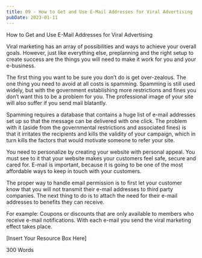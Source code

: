 ```yaml
---
title: 09 - How to Get and Use E-Mail Addresses for Viral Advertising
pubDate: 2023-01-11
---
```


How to Get and Use E-Mail Addresses for Viral Advertising


Viral marketing has an array of possibilities and ways to achieve your overall goals. However, just like everything else, preplanning and the right setup to create success are the things you will need to make it work for you and your e-business. 

The first thing you want to be sure you don’t do is get over-zealous. The one thing you need to avoid at all costs is spamming. Spamming is still used widely, but with the government establishing more restrictions and fines you don’t want this to be a problem for you. The professional image of your site will also suffer if you send mail blatantly. 

Spamming requires a database that contains a huge list of e-mail addresses set up so that the message can be delivered with one click. The problem with it (aside from the governmental restrictions and associated fines) is that it irritates the recipients and kills the validity of your campaign, which in turn kills the factors that would motivate someone to refer your site. 

You need to personalize by creating your website with personal appeal. You must see to it that your website makes your customers feel safe, secure and cared for. E-mail is important, because it is going to be one of the most affordable ways to keep in touch with your customers. 

The proper way to handle email permission is to first let your customer know that you will not transmit their e-mail addresses to third party companies. The next thing to do is to attach the need for their e-mail addresses to benefits they can receive. 

For example: Coupons or discounts that are only available to members who receive e-mail notifications. With each e-mail you send the viral marketing effect takes place.

[Insert Your Resource Box Here]

300 Words